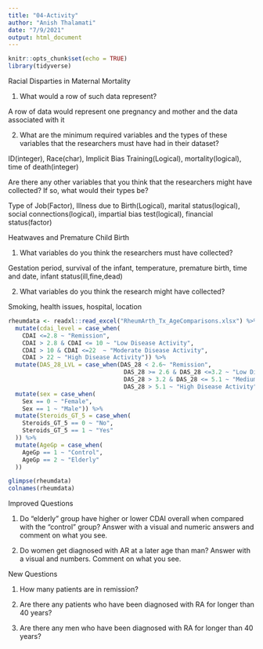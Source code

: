 ---
title: "04-Activity"
author: "Anish Thalamati"
date: "7/9/2021"
output: html_document
---

```{r setup, include=FALSE}
knitr::opts_chunk$set(echo = TRUE)
library(tidyverse)
```


Racial Disparties in Maternal Mortality

1. What would a row of such data represent? 

A row of data would represent one pregnancy and mother and the data associated with it

2. What are the minimum required variables and the types of these variables that the researchers must have had in their dataset?

ID(integer), Race(char), Implicit Bias Training(Logical), mortality(logical), time of death(integer)  

Are there any other variables that you think that the researchers might have collected? If so, what would their types be?

Type of Job(Factor), Illness due to Birth(Logical), marital status(logical), social connections(logical), impartial bias test(logical), financial status(factor)

Heatwaves and Premature Child Birth 

1. What variables do you think the researchers must have collected?

Gestation period, survival of the infant, temperature, premature birth, time and date, infant status(ill,fine,dead)


2. What variables do you think the research might have collected?

Smoking, health issues, hospital, location 


```{r}
rheumdata <- readxl::read_excel("RheumArth_Tx_AgeComparisons.xlsx") %>%
  mutate(cdai_level = case_when(
    CDAI <=2.8 ~ "Remission", 
    CDAI > 2.8 & CDAI <= 10 ~ "Low Disease Activity",
    CDAI > 10 & CDAI <=22  ~ "Moderate Disease Activity",
    CDAI > 22 ~ "High Disease Activity")) %>%
  mutate(DAS_28_LVL = case_when(DAS_28 < 2.6~ "Remission",
                                 DAS_28 >= 2.6 & DAS_28 <=3.2 ~ "Low Disease Activity",
                                 DAS_28 > 3.2 & DAS_28 <= 5.1 ~ "Medium Disease Activity",
                                 DAS_28 > 5.1 ~ "High Disease Activity")) %>%
  mutate(sex = case_when(
    Sex == 0 ~ "Female",
    Sex == 1 ~ "Male")) %>%
  mutate(Steroids_GT_5 = case_when(
    Steroids_GT_5 == 0 ~ "No",
    Steroids_GT_5 == 1 ~ "Yes"
  )) %>%
  mutate(AgeGp = case_when(
    AgeGp == 1 ~ "Control",
    AgeGp == 2 ~ "Elderly"
  ))

```

```{r}
glimpse(rheumdata)
colnames(rheumdata)
```

Improved Questions 

1. Do “elderly” group have higher or lower CDAI overall when compared with the “control” group? Answer with a visual and numeric answers and comment on what you see.

2. Do women get diagnosed with AR at a later age than man? Answer with a visual and numbers. Comment on what you see.

New Questions 

1. How many patients are in remission?

2. Are there any patients who have been diagnosed with RA for longer than 40 years?

3. Are there any men who have been diagnosed with RA for longer than 40 years?
